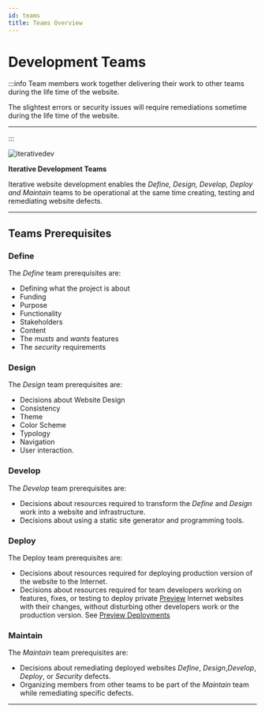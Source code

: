 ```yaml
---
id: teams
title: Teams Overview
---
```


# Development Teams

:::info
Team members work together delivering their work to other teams during the life time of the website.

The slightest errors or security issues will require remediations sometime during the life time of the website.

---

:::

![iterativedev](/img/iterativedev.png)

**Iterative Development Teams**

Iterative website development enables the *Define, Design, Develop, Deploy and Maintain* teams to be operational at the same time creating, testing and remediating website defects.

---

## Teams Prerequisites

### Define

The *Define* team prerequisites are: 
- Defining what the project is about
- Funding
- Purpose
- Functionality
- Stakeholders
- Content
- The *musts* and *wants* features
- The *security* requirements

### Design

The *Design* team prerequisites are:
- Decisions about Website Design
- Consistency
- Theme
- Color Scheme
- Typology
- Navigation
- User interaction.

### Develop

The *Develop* team prerequisites are: 
- Decisions about resources required to transform the *Define* and *Design* work into a website and infrastructure. 
- Decisions about using a static site generator and programming tools.

### Deploy

The Deploy team prerequisites are: 
- Decisions about resources required for deploying production version of the website to the Internet.
- Decisions about resources required for team developers working on features, fixes, or testing to deploy private [Preview](deploy#preview) Internet websites with their changes, without disturbing other developers work or the production version.  See [Preview Deployments](glossary#preview-deployments)

### Maintain

The *Maintain* team prerequisites are: 
- Decisions about remediating deployed websites *Define*, *Design*,*Develop*, *Deploy*, or *Security* defects.
- Organizing members from other teams to be part of the *Maintain* team while remediating specific defects.

---
